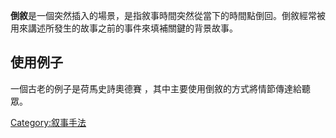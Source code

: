 {{expand|time=2016-01-13T03:50:26+00:00}}
{{unreferenced|time=2016-01-13T03:50:26+00:00}}
'''倒敘'''是一個突然插入的場景，是指敘事時間突然從當下的時間點倒回。倒敘經常被用來講述所發生的故事之前的事件來填補關鍵的背景故事。

==使用例子==
一個古老的例子是荷馬史詩奧德賽 ，其中主要使用倒敘的方式將情節傳達給聽眾。

[[Category:叙事手法|Category:叙事手法]]